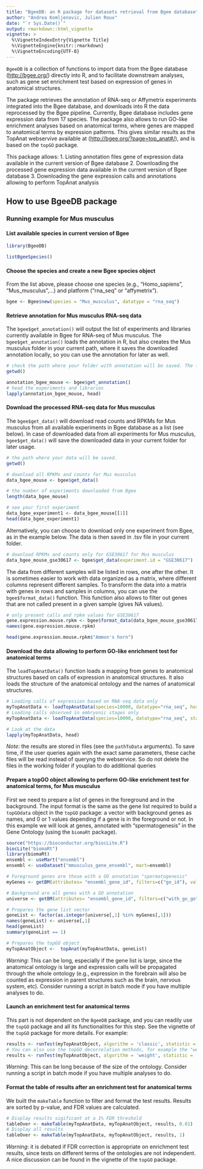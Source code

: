```yaml
---
title: "BgeeDB: an R package for datasets retrieval from Bgee database"
author: "Andrea Komljenovic, Julien Roux"
date: "`r Sys.Date()`"
output: rmarkdown::html_vignette
vignette: >
  %\VignetteIndexEntry{Vignette Title}
  %\VignetteEngine{knitr::rmarkdown}
  %\VignetteEncoding{UTF-8}
---
```


```BgeeDB``` is a collection of functions to import data from the Bgee database (<http://bgee.org/>) directly into R, and to facilitate downstream analyses, such as gene set enrichment test based on expression of genes in anatomical structures.
 
The package retrieves the annotation of RNA-seq or Affymetrix experiments integrated into the Bgee database, and downloads into R the data reprocessed by the Bgee pipeline. Currently, Bgee database includes gene expression data from 17 species. The package also allows to run GO-like enrichment analyses based on anatomical terms, where genes are mapped to anatomical terms by expression patterns. This gives similar results as the TopAnat webservive available at (<http://bgee.org/?page=top_anat#/>), and is based on the ```topGO``` package.

This package allows: 
1. Listing annotation files gene of expression data available in the current version of Bgee database
2. Downloading the processed gene expression data available in the current version of Bgee database
3. Downloading the gene expression calls and annotations allowing to perform TopAnat analysis 

## How to use BgeeDB package

### Running example for Mus musculus

#### List available species in current version of Bgee

``` r
library(BgeeDB)
```

```r
listBgeeSpecies()
```

#### Choose the species and create a new Bgee species object

From the list above, please choose one species (e.g., "Homo\_sapiens", "Mus\_musculus",...) and platform ("rna\_seq" or "affymetrix").

``` r
bgee <- Bgee$new(species = "Mus_musculus", datatype = "rna_seq")
```

#### Retrieve annotation for Mus musculus RNA-seq data

The ```bgee$get_annotation()``` will output the list of experiments and libraries currently available in Bgee for RNA-seq of Mus musculus. The ```bgee$get_annotation()``` loads the annotation in R, but also creates the Mus musculus folder in your current path, where it saves the downloaded annotation locally, so you can use the annotation for later as well.

```r
# check the path where your folder with annotation will be saved. The folder is named after your chosen species.
getwd()
```

```r
annotation_bgee_mouse <- bgee$get_annotation()
# head the experiments and libraries
lapply(annotation_bgee_mouse, head)
```

#### Download the processed RNA-seq data for Mus musculus

The ```bgee$get_data()``` will download read counts and RPKMs for Mus musculus from all available experiments in Bgee database as a list (see below). In case of downloaded data from all experiments for Mus musculus, ```bgee$get_data()``` will save the downloaded data in your current folder for later usage. 

``` r
# the path where your data will be saved. 
getwd()
```

```r
# download all RPKMs and counts for Mus musculus
data_bgee_mouse <- bgee$get_data()
```

```r
# the number of experiments downloaded from Bgee
length(data_bgee_mouse)
```

```r
# see your first experiment
data_bgee_experiment1 <- data_bgee_mouse[[1]]
head(data_bgee_experiment1)
```

Alternatively, you can choose to download only one experiment from Bgee, as in the example below. The data is then saved in .tsv file in your current folder.

``` r
# download RPKMs and counts only for GSE30617 for Mus musculus
data_bgee_mouse_gse30617 <- bgee$get_data(experiment.id = "GSE30617")
```

The data from different samples will be listed in rows, one after the other. It is sometimes easier to work with data organized as a matrix, where different columns represent different samples. To transform the data into a matrix with genes in rows and samples in columns, you can use the ```bgee$format_data()``` function. This function also allows to filter out genes that are not called present in a given sample (gives NA values).

```r
# only present calls and rpkm values for GSE30617
gene.expression.mouse.rpkm <- bgee$format_data(data_bgee_mouse_gse30617, calltype = "expressed", stats = "rpkm")
names(gene.expression.mouse.rpkm)
```

```r
head(gene.expression.mouse.rpkm$"Ammon's horn")
```

#### Download the data allowing to perform GO-like enrichment test for anatomical terms

The ```loadTopAnatData()``` function loads a mapping from genes to anatomical structures based on calls of expression in anatomical structures. It also loads the structure of the anatomical ontology and the names of anatomical structures.

```r
# Loading calls of expression based on RNA-seq data only
myTopAnatData <- loadTopAnatData(species=10090, datatype="rna_seq", host="http://devbgee.unil.ch/")
# Loading calls observed in embryonic stages only
myTopAnatData <- loadTopAnatData(species=10090, datatype="rna_seq", stage="UBERON:0000068", host="http://devbgee.unil.ch/")

# Look at the data
lapply(myTopAnatData, head)
```

*Note*: the results are stored in files (see the ```pathToData``` arguments). To save time, if the user queries again with the exact same parameters, these cache files will be read instead of queryng the webservice. So do not delete the files in the working folder if youplan to do additional queries

#### Prepare a topGO object allowing to perform GO-like enrichment test for anatomical terms, for Mus musculus

First we need to prepare a list of genes in the foreground and in the background. The input format is the same as the gene list required to build a ```topGOdata``` object in the ```topGO``` package: a vector with background genes as names, and 0 or 1 values depending if a gene is in the foreground or not. In this example we will look at genes, annotated with "spermatogenesis" in the Gene Ontology (using the ```biomaRt``` package). 

```r
source("https://bioconductor.org/biocLite.R")
biocLite("biomaRt")
library(biomaRt)
ensembl <- useMart("ensembl")
ensembl <- useDataset("mmusculus_gene_ensembl", mart=ensembl)

# Foreground genes are those with a GO annotation "spermatogenesis"
myGenes <- getBM(attributes= "ensembl_gene_id", filters=c("go_id"), values=list(c("GO:0007283")), mart=ensembl)

# Background are all genes with a GO annotation
universe <- getBM(attributes= "ensembl_gene_id", filters=c("with_go_go"), values=list(c(TRUE)), mart=ensembl)

# Prepares the gene list vector 
geneList <- factor(as.integer(universe[,1] %in% myGenes[,1]))
names(geneList) <- universe[,1]
head(geneList)
summary(geneList == 1)

# Prepares the topGO object
myTopAnatObject <-  topAnat(myTopAnatData, geneList)
```

*Warning*: This can be long, especially if the gene list is large, since the anatomical ontology is large and expression calls will be propagated through the whole ontology (e.g., expression in the forebrain will also be counted as expression in parent structures such as the brain, nervous system, etc). Consider running a script in batch mode if you have multiple analyses to do.

#### Launch an enrichment test for anatomical terms

This part is not dependent on the ```BgeeDB``` package, and you can readily use the ```topGO``` package and all its functionalities for this step. See the vignette of the ```topGO``` package for more details. For example:
```r
results <- runTest(myTopAnatObject, algorithm = 'classic', statistic = 'fisher')
# You can also use the topGO decorrelation methods, for example the "weight" method to get less redundant results
results <- runTest(myTopAnatObject, algorithm = 'weight', statistic = 'fisher')
```

*Warning*: This can be long because of the size of the ontology. Consider running a script in batch mode if you have multiple analyses to do.

#### Format the table of results after an enrichment test for anatomical terms

We built the ```makeTable``` function to filter and format the test results. Results are sorted by p-value, and FDR values are calculated. 

```r
# Display results sigificant at a 1% FDR threshold
tableOver <- makeTable(myTopAnatData, myTopAnatObject, results, 0.01)
# Display all results
tableOver <- makeTable(myTopAnatData, myTopAnatObject, results, 1)
```

*Warning*: it is debated if FDR correction is appropriate on enrichment test results, since tests on different terms of the ontologies are not independent. A nice discussion can be found in the vignette of the ```topGO``` package.
